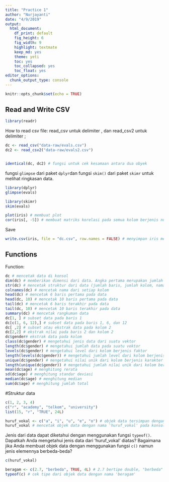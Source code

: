 ```yaml
---
title: "Practice 1"
author: "Nurjayanti"
date: "4/9/2019"
output:
  html_document: 
    df_print: default
    fig_height: 6
    fig_width: 9
    highlight: textmate
    keep_md: yes
    theme: yeti
    toc: yes
    toc_collapsed: yes
    toc_float: yes
editor_options: 
  chunk_output_type: console
---
```


```r
knitr::opts_chunk$set(echo = TRUE)
```

## Read and Write CSV


```r
library(readr)
```

How to read csv file: read_csv untuk delimiter , dan read_csv2 untuk delimiter ;
```r
dc <- read_csv("data-raw/evals.csv")
dc2 <- read_csv2("data-raw/evals2.csv")


identical(dc, dc2) # fungsi untuk cek kesamaan antara dua obyek
```
fungsi `glimpse` dari paket `dplyr`dan fungsi `skim()` dari paket `skimr` untuk melihat ringkasan data.
```r
library(dplyr)
glimpse(evals)

library(skimr)
skim(evals)
```



```r
plot(iris) # membuat plot
cor(iris[, -5]) # membuat matriks korelasi pada semua kolom berjenis numerik
```

Save 
```r
write.csv(iris, file = "dc.csv", row.names = FALSE) # menyimpan iris menjadi berkas csv 

```






## Functions
Function:
```r
dc # mencetak data di konsol
dim(dc) # memberikan dimensi dari data. Angka pertama merupakan jumlah baris dan angka kedua adalah jumlah kolom
str(dc) # mencetak struktur dari data (jumlah baris, jumlah kolom, nama kolom, jenis data pada kolom)
colnames(dc) # mencetak nama dari setiap kolom
head(dc) # mencetak 6 baris pertama pada data
head(dc, 10) # mencetak 10 baris pertama pada data
tail(dc) # mencetak 6 baris terakhir pada data
tail(dc, 10) # mencetak 10 baris terakhir pada data
summary(dc) # mencetak rangkuman data
dc[1, ] # subset data pada baris 1
dc[c(1, 6, 12),] # subset data pada baris 1, 6, dan 12
dc[ ,2] # subset atau ekstrak data pada kolom 2
dc[2,2] # ekstrak nilai pada baris 2 dan kolom 2
dc$gender# ekstrak data pada kolom
class(dc$gender) # mengetahui jenis data dari suatu vektor
length(dc$gender) # mengetahui jumlah data pada suatu vektor
levels(dc$gender) # mengetahui level dari kolom berjenis faktor
length(levels(dc$gender)) # mengetahui jumlah level dari kolom berjenis faktor
unique(dc$gender) # mengetahui nilai unik dari kolom berjenis karakter atau faktor
length(unique(dc$gender)) # mengetahui jumlah nilai unik dari kolom berjenis karakter atau faktor
mean(dc$age) # menghitung rerata
sd(dc$age) # menghitung standar deviasi
median(dc$age) # menghitung median
sum(dc$age) # menghitung jumlah total
```

#Struktur data
```r
c(1, 2, 3, 4)
c("r", "academy", "telkom", "university")
list(15, "r", "TRUE", 24L)

huruf_vokal <- c("a", "i", "u", "e", "o") # objek data tersimpan dengan nama 'huruf_vokal', namun tidak tercetak pada konsol
huruf_vokal # mencetak objek data dengan nama 'huruf_vokal' pada konsol
```

Jenis dari data dapat diketahui dengan menggunakan fungsi `typeof()`. Dapatkah Anda mengetahui jenis data dari 'huruf_vokal' diatas? Bagaimana jika Anda membuat objek data dengan menggunakan fungsi `c()` namun jenis elemennya berbeda-beda?

```r
c(huruf_vokal)

beragam <- c(2.7, "berbeda", TRUE, 4L) # 2.7 bertipe double, "berbeda" bertipe character, TRUE bertipe logical, 4L bertipe integer
typeof(c) # cek tipe dari objek data dengan nama 'beragam'
```


